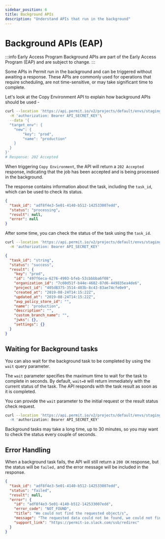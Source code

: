 ```yaml
---
sidebar_position: 6
title: Background APIs
description: "Understand APIs that run in the background"
---
```


# Background APIs (EAP)

:::info Early Access Program
Background APIs are part of the Early Access Program (EAP) and are subject to change.
:::

Some APIs in Permit run in the background and can be triggered without awaiting a response.
These APIs are commonly used for operations that require scheduling, are not time-sensitive, or may take significant time to complete.

Let's look at the Copy Environment API to explain how background APIs should be used - 

```bash
curl --location 'https://api.permit.io/v2/projects/default/envs/staging/copy/async' \
  -H 'authorization: Bearer API_SECRET_KEY'\
  --data '{
  "target_env": {
    "new": {
        "key": "prod",
        "name": "production"
    }
  }
}'
# Response: 202 Accepted
```
When triggering `Copy Environment`, the API will return a `202 Accepted` response, indicating that the job has been accepted and is being processed in the background.

The response contains information about the task, including the `task_id`, which can be used to check its status.

```json
{
  "task_id": "adf8f4e3-5e01-4140-b512-142533007edd",
  "status": "processing",
  "result": null,
  "error": null
}
```

After some time, you can check the status of the task using the `task_id`.

```bash
curl --location 'https://api.permit.io/v2/projects/default/envs/staging/copy/async/{task_id}/result' \
  -H 'authorization: Bearer API_SECRET_KEY'
```

```json
{
  "task_id": "string",
  "status": "success",
  "result": {
    "key": "prod",
    "id": "497f6eca-6276-4993-bfeb-53cbbbba6f08",
    "organization_id": "7c60d51f-b44e-4682-87d6-449835ea4de6",
    "project_id": "405d8375-3514-403b-8c43-83ae74cfe0e9",
    "created_at": "2019-08-24T14:15:22Z",
    "updated_at": "2019-08-24T14:15:22Z",
    "avp_policy_store_id": "",
    "name": "production",
    "description": "",
    "custom_branch_name": "",
    "jwks": {},
    "settings": {}
  }
}
```

## Waiting for Background tasks

You can also wait for the background task to be completed by using the `wait` query parameter.

The `wait` parameter specifies the maximum time to wait for the task to complete in seconds.
By default, `wait=0` will return immediately with the current status of the task.
The API responds with the task result as soon as it is completed.

You can provide the `wait` parameter to the initial request or the result status check request.

```bash
curl --location 'https://api.permit.io/v2/projects/default/envs/staging/copy/async?wait=60` \
  -H 'authorization: Bearer API_SECRET_KEY'
```

Background tasks may take a long time, up to 30 minutes, so you may want to check the status every couple of seconds.

## Error Handling

When a background task fails, the API will still return a `200 OK` response, but the status will be `failed,` and the error message will be included in the response.

```json
{
  "task_id": "adf8f4e3-5e01-4140-b512-142533007edd",
  "status": "failed",
  "result": null,
  "error": {
    "id": "adf8f4e3-5e01-4140-b512-142533007edd",
    "error_code": "NOT_FOUND",
    "title": "We could not find the requested object/s",
    "message": "The requested data could not be found, we could not find 'Environment' with the given filters. Please try again with different filters.\nIf you are sure there is an object with the given filters, contact our support on Slack for further guidance.",
    "support_link": "https://permit-io.slack.com/ssb/redirec"
  }
}
```
